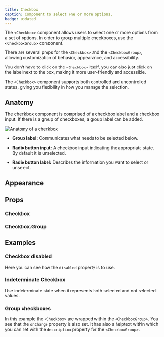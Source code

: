 ```yaml
---
title: Checkbox
caption: Component to select one or more options.
badge: updated
---
```


The `<Checkbox>` component allows users to select one or more options from a set of options. In order to group multiple checkboxes, use the `<CheckboxGroup>` component.

There are several props for the `<Checkbox>` and the `<CheckboxGroup>`, allowing customization of behavior, appearance, and accessibility.

You don't have to click on the `<Checkbox>` itself, you can also just click on the label next to the box, making it more user-friendly and accessible.

The `<Checkbox>` component supports both controlled and uncontrolled states, giving you flexibility in how you manage the selection.

## Anatomy

The checkbox component is comprised of a checkbox label and a checkbox input. If there is a group of checkboxes, a group label can be added.

<Image
  src="/checkbox/checkbox-anatomy.jpg"
  alt="Anatomy of a checkbox"
  width={800}
  height={550}
  className="mx-auto block"
/>

- **Group label:** Communicates what needs to be selected below.

- **Radio button input:** A checkbox input indicating the appropriate state. By default it is unselected.

- **Radio button label:** Describes the information you want to select or unselect.

## Appearance

<AppearanceDemo component={title} />

<AppearanceTable component={title} />

## Props

### Checkbox

<PropsTable component={title} />

### Checkbox.Group

<PropsTable component="CheckboxGroup" />

## Examples

### Checkbox disabled

Here you can see how the `disabled` property is to use.

<ComponentDemo file="./checkbox-disabled.demo.tsx" />

### Indeterminate Checkbox

Use indeterminate state when it represents both selected and not selected values.

<ComponentDemo file="./checkbox-indeterminate.demo.tsx" />

### Group checkboxes

In this example the `<Checkbox>` are wrapped within the `<CheckboxGroup>`. You see that the `onChange` property is also set. It has also a helptext within which you can set with the `description` property for the `<CheckboxGroup>`.

<ComponentDemo file="./checkbox-group.demo.tsx" />
